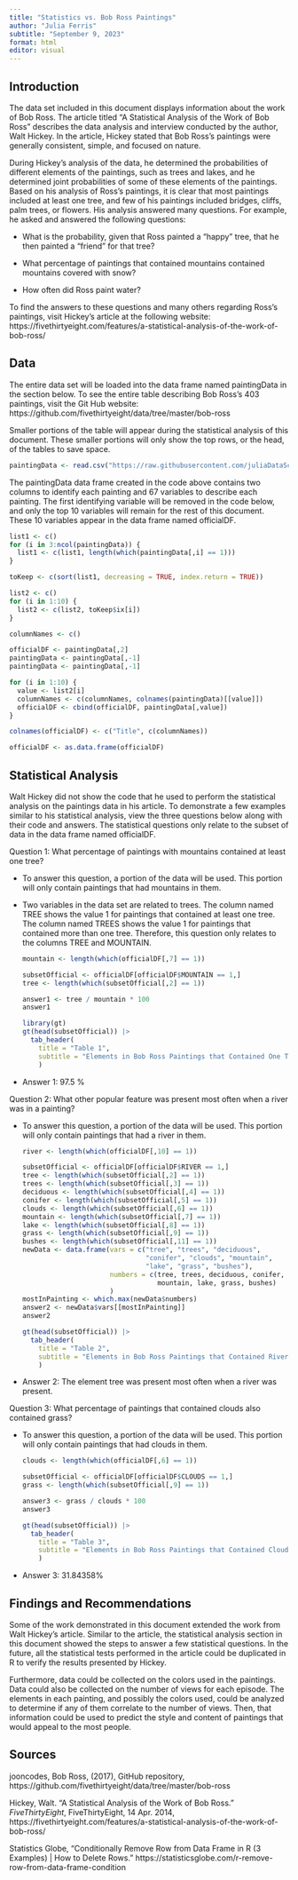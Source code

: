 ---
title: "Statistics vs. Bob Ross Paintings"
author: "Julia Ferris"
subtitle: "September 9, 2023"
format: html
editor: visual
---

## Introduction

The data set included in this document displays information about the work of Bob Ross. The article titled "A Statistical Analysis of the Work of Bob Ross" describes the data analysis and interview conducted by the author, Walt Hickey. In the article, Hickey stated that Bob Ross's paintings were generally consistent, simple, and focused on nature.

During Hickey's analysis of the data, he determined the probabilities of different elements of the paintings, such as trees and lakes, and he determined joint probabilities of some of these elements of the paintings. Based on his analysis of Ross's paintings, it is clear that most paintings included at least one tree, and few of his paintings included bridges, cliffs, palm trees, or flowers. His analysis answered many questions. For example, he asked and answered the following questions:

-   What is the probability, given that Ross painted a "happy" tree, that he then painted a "friend" for that tree?

-   What percentage of paintings that contained mountains contained mountains covered with snow?

-   How often did Ross paint water?

To find the answers to these questions and many others regarding Ross's paintings, visit Hickey's article at the following website: https://fivethirtyeight.com/features/a-statistical-analysis-of-the-work-of-bob-ross/

## Data

The entire data set will be loaded into the data frame named paintingData in the section below. To see the entire table describing Bob Ross's 403 paintings, visit the Git Hub website: https://github.com/fivethirtyeight/data/tree/master/bob-ross

Smaller portions of the table will appear during the statistical analysis of this document. These smaller portions will only show the top rows, or the head, of the tables to save space.

```{r load data}
paintingData <- read.csv("https://raw.githubusercontent.com/juliaDataScience-22/cuny-fall-23/manage-acquire-data/elements-by-episode.csv")
```

The paintingData data frame created in the code above contains two columns to identify each painting and 67 variables to describe each painting. The first identifying variable will be removed in the code below, and only the top 10 variables will remain for the rest of this document. These 10 variables appear in the data frame named officialDF.

```{r}
list1 <- c()
for (i in 3:ncol(paintingData)) {
  list1 <- c(list1, length(which(paintingData[,i] == 1)))
}

toKeep <- c(sort(list1, decreasing = TRUE, index.return = TRUE))

list2 <- c()
for (i in 1:10) {
  list2 <- c(list2, toKeep$ix[i])
}

columnNames <- c()

officialDF <- paintingData[,2]
paintingData <- paintingData[,-1]
paintingData <- paintingData[,-1]

for (i in 1:10) {
  value <- list2[i]
  columnNames <- c(columnNames, colnames(paintingData)[[value]])
  officialDF <- cbind(officialDF, paintingData[,value])
}

colnames(officialDF) <- c("Title", c(columnNames))

officialDF <- as.data.frame(officialDF)
```

## Statistical Analysis

Walt Hickey did not show the code that he used to perform the statistical analysis on the paintings data in his article. To demonstrate a few examples similar to his statistical analysis, view the three questions below along with their code and answers. The statistical questions only relate to the subset of data in the data frame named officialDF.

Question 1: What percentage of paintings with mountains contained at least one tree?

-   To answer this question, a portion of the data will be used. This portion will only contain paintings that had mountains in them.

-   Two variables in the data set are related to trees. The column named TREE shows the value 1 for paintings that contained at least one tree. The column named TREES shows the value 1 for paintings that contained more than one tree. Therefore, this question only relates to the columns TREE and MOUNTAIN.

    ```{r}
    mountain <- length(which(officialDF[,7] == 1))

    subsetOfficial <- officialDF[officialDF$MOUNTAIN == 1,]
    tree <- length(which(subsetOfficial[,2] == 1))

    answer1 <- tree / mountain * 100
    answer1

    library(gt)
    gt(head(subsetOfficial)) |> 
      tab_header(     
        title = "Table 1",
        subtitle = "Elements in Bob Ross Paintings that Contained One Tree or More"
        )
    ```

-   Answer 1: 97.5 %

Question 2: What other popular feature was present most often when a river was in a painting?

-   To answer this question, a portion of the data will be used. This portion will only contain paintings that had a river in them.

    ```{r}
    river <- length(which(officialDF[,10] == 1))

    subsetOfficial <- officialDF[officialDF$RIVER == 1,]
    tree <- length(which(subsetOfficial[,2] == 1))
    trees <- length(which(subsetOfficial[,3] == 1))
    deciduous <- length(which(subsetOfficial[,4] == 1))
    conifer <- length(which(subsetOfficial[,5] == 1))
    clouds <- length(which(subsetOfficial[,6] == 1))
    mountain <- length(which(subsetOfficial[,7] == 1))
    lake <- length(which(subsetOfficial[,8] == 1))
    grass <- length(which(subsetOfficial[,9] == 1))
    bushes <- length(which(subsetOfficial[,11] == 1))
    newData <- data.frame(vars = c("tree", "trees", "deciduous", 
                                   "conifer", "clouds", "mountain", 
                                   "lake", "grass", "bushes"), 
                          numbers = c(tree, trees, deciduous, conifer, clouds, 
                                      mountain, lake, grass, bushes)
                          )
    mostInPainting <- which.max(newData$numbers)
    answer2 <- newData$vars[[mostInPainting]]
    answer2

    gt(head(subsetOfficial)) |>   
      tab_header(     
        title = "Table 2",
        subtitle = "Elements in Bob Ross Paintings that Contained Rivers"
        )
    ```

-   Answer 2: The element tree was present most often when a river was present.

Question 3: What percentage of paintings that contained clouds also contained grass?

-   To answer this question, a portion of the data will be used. This portion will only contain paintings that had clouds in them.

    ```{r}
    clouds <- length(which(officialDF[,6] == 1))

    subsetOfficial <- officialDF[officialDF$CLOUDS == 1,]
    grass <- length(which(subsetOfficial[,9] == 1))

    answer3 <- grass / clouds * 100
    answer3

    gt(head(subsetOfficial)) |>   
      tab_header(     
        title = "Table 3",
        subtitle = "Elements in Bob Ross Paintings that Contained Clouds"
        )
    ```

-   Answer 3: 31.84358%

## Findings and Recommendations

Some of the work demonstrated in this document extended the work from Walt Hickey's article. Similar to the article, the statistical analysis section in this document showed the steps to answer a few statistical questions. In the future, all the statistical tests performed in the article could be duplicated in R to verify the results presented by Hickey.

Furthermore, data could be collected on the colors used in the paintings. Data could also be collected on the number of views for each episode. The elements in each painting, and possibly the colors used, could be analyzed to determine if any of them correlate to the number of views. Then, that information could be used to predict the style and content of paintings that would appeal to the most people.

## Sources

jooncodes, Bob Ross, (2017), GitHub repository, https://github.com/fivethirtyeight/data/tree/master/bob-ross

Hickey, Walt. "A Statistical Analysis of the Work of Bob Ross." *FiveThirtyEight*, FiveThirtyEight, 14 Apr. 2014, https://fivethirtyeight.com/features/a-statistical-analysis-of-the-work-of-bob-ross/

Statistics Globe, "Conditionally Remove Row from Data Frame in R (3 Examples) \| How to Delete Rows." https://statisticsglobe.com/r-remove-row-from-data-frame-condition

